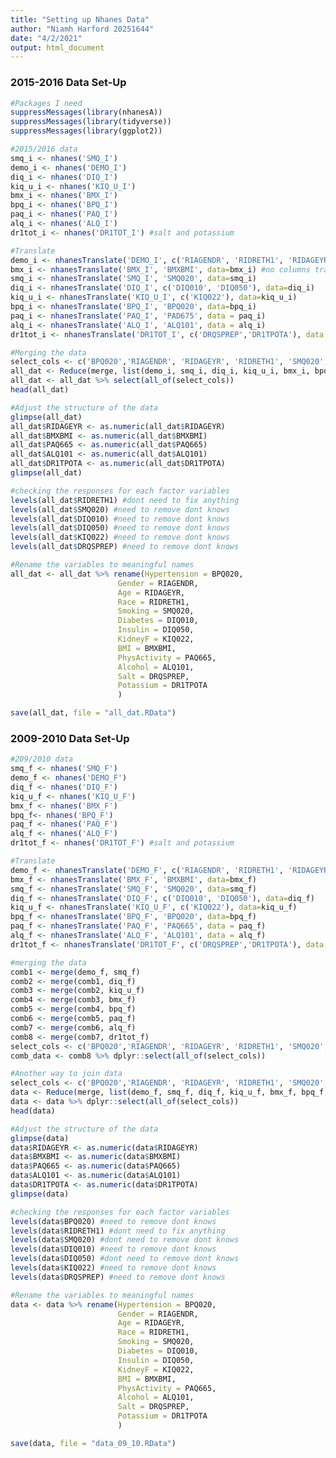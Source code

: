 ```yaml
---
title: "Setting up Nhanes Data"
author: "Niamh Harford 20251644"
date: "4/2/2021"
output: html_document
---
```


### 2015-2016 Data Set-Up

```r
#Packages I need
suppressMessages(library(nhanesA))
suppressMessages(library(tidyverse))
suppressMessages(library(ggplot2))
```

```r
#2015/2016 data
smq_i <- nhanes('SMQ_I') 
demo_i <- nhanes('DEMO_I')
diq_i <- nhanes('DIQ_I') 
kiq_u_i <- nhanes('KIQ_U_I')
bmx_i <- nhanes('BMX_I')
bpq_i <- nhanes('BPQ_I')
paq_i <- nhanes('PAQ_I')
alq_i <- nhanes('ALQ_I')
dr1tot_i <- nhanes('DR1TOT_I') #salt and potassium
```

```r
#Translate
demo_i <- nhanesTranslate('DEMO_I', c('RIAGENDR', 'RIDRETH1', 'RIDAGEYR'), data=demo_i)
bmx_i <- nhanesTranslate('BMX_I', 'BMXBMI', data=bmx_i) #no columns translated
smq_i <- nhanesTranslate('SMQ_I', 'SMQ020', data=smq_i)
diq_i <- nhanesTranslate('DIQ_I', c('DIQ010', 'DIQ050'), data=diq_i)
kiq_u_i <- nhanesTranslate('KIQ_U_I', c('KIQ022'), data=kiq_u_i)
bpq_i <- nhanesTranslate('BPQ_I', 'BPQ020', data=bpq_i)
paq_i <- nhanesTranslate('PAQ_I', 'PAD675', data = paq_i)
alq_i <- nhanesTranslate('ALQ_I', 'ALQ101', data = alq_i)
dr1tot_i <- nhanesTranslate('DR1TOT_I', c('DRQSPREP','DR1TPOTA'), data = dr1tot_i)
```

```r
#Merging the data 
select_cols <- c('BPQ020','RIAGENDR', 'RIDAGEYR', 'RIDRETH1', 'SMQ020', 'DIQ010', 'DIQ050', 'KIQ022', 'BMXBMI', 'PAQ665','ALQ101', 'DRQSPREP', 'DR1TPOTA')
all_dat <- Reduce(merge, list(demo_i, smq_i, diq_i, kiq_u_i, bmx_i, bpq_i, paq_i, alq_i,dr1tot_i))
all_dat <- all_dat %>% select(all_of(select_cols))
head(all_dat)
```

```r
#Adjust the structure of the data
glimpse(all_dat)
all_dat$RIDAGEYR <- as.numeric(all_dat$RIDAGEYR)
all_dat$BMXBMI <- as.numeric(all_dat$BMXBMI)
all_dat$PAQ665 <- as.numeric(all_dat$PAQ665)
all_dat$ALQ101 <- as.numeric(all_dat$ALQ101)
all_dat$DR1TPOTA <- as.numeric(all_dat$DR1TPOTA)
glimpse(all_dat)
```

```r
#checking the responses for each factor variables
levels(all_dat$RIDRETH1) #dont need to fix anything
levels(all_dat$SMQ020) #need to remove dont knows
levels(all_dat$DIQ010) #need to remove dont knows
levels(all_dat$DIQ050) #need to remove dont knows
levels(all_dat$KIQ022) #need to remove dont knows
levels(all_dat$DRQSPREP) #need to remove dont knows
```


```r
#Rename the variables to meaningful names
all_dat <- all_dat %>% rename(Hypertension = BPQ020,
                        Gender = RIAGENDR,
                        Age = RIDAGEYR,
                        Race = RIDRETH1,
                        Smoking = SMQ020,
                        Diabetes = DIQ010,
                        Insulin = DIQ050,
                        KidneyF = KIQ022,
                        BMI = BMXBMI,
                        PhysActivity = PAQ665,
                        Alcohol = ALQ101,
                        Salt = DRQSPREP,
                        Potassium = DR1TPOTA
                        )
```


```r
save(all_dat, file = "all_dat.RData")
```


### 2009-2010 Data Set-Up


```r
#209/2010 data
smq_f <- nhanes('SMQ_F') 
demo_f <- nhanes('DEMO_F')
diq_f <- nhanes('DIQ_F') 
kiq_u_f <- nhanes('KIQ_U_F')
bmx_f <- nhanes('BMX_F') 
bpq_f<- nhanes('BPQ_F')
paq_f <- nhanes('PAQ_F')
alq_f <- nhanes('ALQ_F')
dr1tot_f <- nhanes('DR1TOT_F') #salt and potassium
```

```r
#Translate
demo_f <- nhanesTranslate('DEMO_F', c('RIAGENDR', 'RIDRETH1', 'RIDAGEYR'), data=demo_f)
bmx_f <- nhanesTranslate('BMX_F', 'BMXBMI', data=bmx_f)
smq_f <- nhanesTranslate('SMQ_F', 'SMQ020', data=smq_f)
diq_f <- nhanesTranslate('DIQ_F', c('DIQ010', 'DIQ050'), data=diq_f)
kiq_u_f <- nhanesTranslate('KIQ_U_F', c('KIQ022'), data=kiq_u_f)
bpq_f <- nhanesTranslate('BPQ_F', 'BPQ020', data=bpq_f)
paq_f <- nhanesTranslate('PAQ_F', 'PAQ665', data = paq_f)
alq_f <- nhanesTranslate('ALQ_F', 'ALQ101', data = alq_f)
dr1tot_f <- nhanesTranslate('DR1TOT_F', c('DRQSPREP','DR1TPOTA'), data = dr1tot_f)
```

```r
#merging the data
comb1 <- merge(demo_f, smq_f)
comb2 <- merge(comb1, diq_f)
comb3 <- merge(comb2, kiq_u_f)
comb4 <- merge(comb3, bmx_f)
comb5 <- merge(comb4, bpq_f)
comb6 <- merge(comb5, paq_f)
comb7 <- merge(comb6, alq_f)
comb8 <- merge(comb7, dr1tot_f)
select_cols <- c('BPQ020','RIAGENDR', 'RIDAGEYR', 'RIDRETH1', 'SMQ020', 'DIQ010', 'DIQ050', 'KIQ022', 'BMXBMI', 'PAQ665', 'ALQ101', 'DBD100', 'DR1TPOTA')
comb_data <- comb8 %>% dplyr::select(all_of(select_cols))
```

```r
#Another way to join data
select_cols <- c('BPQ020','RIAGENDR', 'RIDAGEYR', 'RIDRETH1', 'SMQ020', 'DIQ010', 'DIQ050', 'KIQ022', 'BMXBMI', 'PAQ665','ALQ101', 'DRQSPREP', 'DR1TPOTA')
data <- Reduce(merge, list(demo_f, smq_f, diq_f, kiq_u_f, bmx_f, bpq_f, paq_f, alq_f,dr1tot_f))
data <- data %>% dplyr::select(all_of(select_cols))
head(data)
```

```r
#Adjust the structure of the data
glimpse(data)
data$RIDAGEYR <- as.numeric(data$RIDAGEYR)
data$BMXBMI <- as.numeric(data$BMXBMI)
data$PAQ665 <- as.numeric(data$PAQ665)
data$ALQ101 <- as.numeric(data$ALQ101)
data$DR1TPOTA <- as.numeric(data$DR1TPOTA)
glimpse(data)
```


```r
#checking the responses for each factor variables
levels(data$BPQ020) #need to remove dont knows
levels(data$RIDRETH1) #dont need to fix anything
levels(data$SMQ020) #dont need to remove dont knows
levels(data$DIQ010) #need to remove dont knows
levels(data$DIQ050) #dont need to remove dont knows
levels(data$KIQ022) #need to remove dont knows
levels(data$DRQSPREP) #need to remove dont knows
```

```r
#Rename the variables to meaningful names
data <- data %>% rename(Hypertension = BPQ020,
                        Gender = RIAGENDR,
                        Age = RIDAGEYR,
                        Race = RIDRETH1,
                        Smoking = SMQ020,
                        Diabetes = DIQ010,
                        Insulin = DIQ050,
                        KidneyF = KIQ022,
                        BMI = BMXBMI,
                        PhysActivity = PAQ665,
                        Alcohol = ALQ101,
                        Salt = DRQSPREP,
                        Potassium = DR1TPOTA
                        )
```



```r
save(data, file = "data_09_10.RData")
```
















